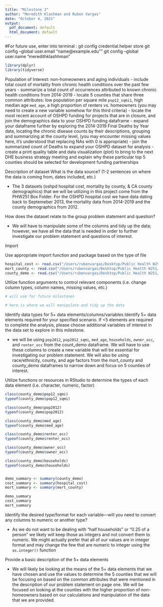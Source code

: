 ```yaml
---
title: "Milestone 2"
author: "Meredith Klashman and Ruben Vargas"
date: "October 4, 2021"
output:
  pdf_document: default
  html_document: default
---
```


#For future use, enter into terminal : git config credential.helper store
git config --global user.email "name@example.edu""
git config --global user.name "meredithklashhman"

```r
library(dplyr)
library(tidyverse)
```

Population of Interest: non-homeowners and aging individuals 
- include total count of mortality from chronic health conditions over the past few years
- summarize a total count of occurrences attributed to known chronic health conditions from 2014-2019
- locate 5 counties that share three common attributes: low population per square mile `pop12_sqmi1`, high median age `med_age`, a high proportion of renters vs. homeowners (you may need to create a new variable somehow for this third criteria)
- locate the most recent account of OSHPD funding for projects that are in closure, and join the demographics data to your OSHPD funding dataframe
- expand your dataframe further by exploring the 2014-2019 Final Deaths by Year data, locating the chronic disease counts by their descriptions, grouping and summarizing at the county level, (you may encounter missing values here, it's understood that replacing NAs with 0 is appropriate)
- join the summarized count of Deaths to expand your OSHPD dataset for analysis
- create a print quality table and data visualization (plot)  to bring to the next DHE business strategy meeting and explain why these particular top 5 counties should be selected for development funding partnerships



Description of dataset
What is the data source? (1-2 sentences on where the data is coming from, dates included, etc.)

- The 3 datasets (oshpd hospital cost, mortality by county, & CA county demographics) that we will be utilizing in this project come from the PHW251 Box Folder. For the OSHPD hospital cost we have data dating back to Septemeber 2013, the mortality data from 2014-2019 and the county demographics from 2012. 


How does the dataset relate to the group problem statement and question?

- We will have to manipulate some of the columns and tidy up the data; however, we have all the data that is needed in order to further investigate our problem statement and questions of interest. 


\newpage

Import

Use appropriate import function and package based on the type of file
```r
hospital_cost <- read.csv("/Users/rubenvargas/Desktop/Public Health W251/PHW251_MK_RV/oshpd_hospital_cost.csv")
mort_county <- read.csv("/Users/rubenvargas/Desktop/Public Health W251/PHW251_MK_RV/mort_by_county.csv")
county_demo <- read.csv("/Users/rubenvargas/Desktop/Public Health W251/PHW251_MK_RV/ca_county_demographics.csv")

```
Utilize function arguments to control relevant components (i.e. change column types, column names, missing values, etc.)

```r
# will use for future milestones

# here is where we will manipulate and tidy up the data

```


\newpage

Identify data types for 5+ data elements/columns/variables
Identify 5+ data elements required for your specified scenario. If <5 elements are required to complete the analysis, please choose additional variables of interest in the data set to explore in this milestone.

- we will be using `pop2012`, `pop2012_sqmi`, `med_age`, `households`, `owner_occ`, and `renter_occ` from the count_demo dataframe. We will have to use these columns to create a new variable that will be essential for investigating our problem statement. We will also be using race/ethnicity, county, and age factors from the mort_county and county_demo dataframes to narrow down and focus on 5 counties of interest. 

Utilize functions or resources in RStudio to determine the types of each data element (i.e. character, numeric, factor)

```r
class(county_demo$pop12_sqmi)
typeof(county_demo$pop12_sqmi)

class(county_demo$pop2012)
typeof(county_demo$pop2012)

class(county_demo$med_age)
typeof(county_demo$med_age)

class(county_demo$renter_occ)
typeof(county_demo$renter_occ)

class(county_demo$owner_occ)
typeof(county_demo$owner_occ)

class(county_demo$households)
typeof(county_demo$households)


demo_summary <- summary(county_demo)
cost_summary <- summary(hospital_cost)
mort_summary <- summary(mort_county)

demo_summary
cost_summary
mort_summary
```
Identify the desired type/format for each variable—will you need to convert any columns to numeric or another type? 

- As we do not want to be dealing with "half households" or "0.25 of a person" we likely will keep those as integers and not convert them to numeric. We might actually prefer that all of our values are in integer format and may change the few that are numeric to integer using the `as.integer()` function


Provide a basic description of the 5+ data elements

- We will likely be looking at the means of the 5+ data elements that we have chosen and use the values to determine the 5 counties that we will be focusing on based on the common attributes that were mentioned in the description of our problem statement on page one. We will be focused on looking at the counties with the higher proportion of non-homeowners based on our calculations and manipulation of the data that we are provided. 
